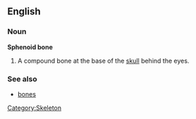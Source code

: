 {{wikipedia}}
==English==
===Noun===
'''Sphenoid bone'''

#A compound bone at the base of the [[skull]] behind the eyes.

===See also===
*[[bones]]

[[Category:Skeleton]]